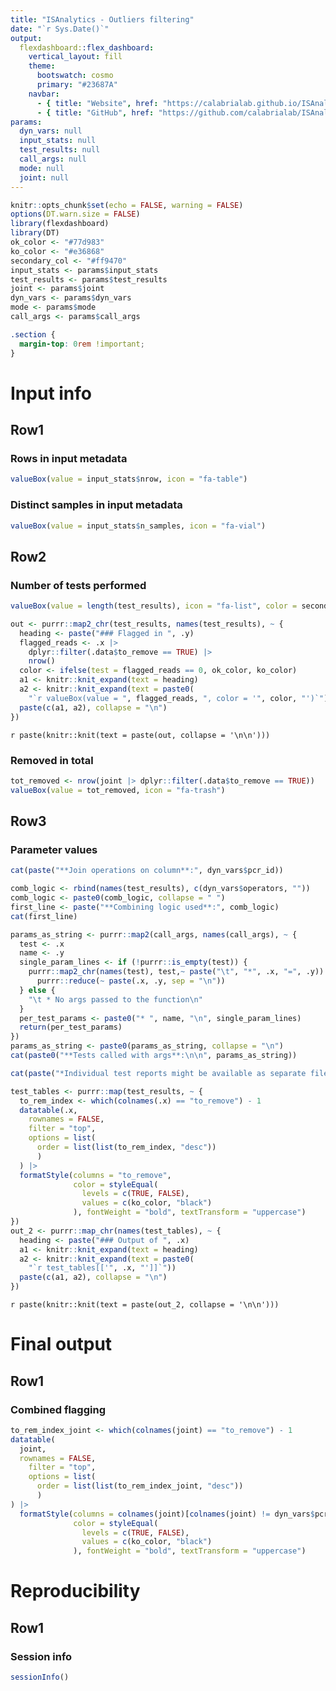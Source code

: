 ```yaml
---
title: "ISAnalytics - Outliers filtering"
date: "`r Sys.Date()`"
output: 
  flexdashboard::flex_dashboard:
    vertical_layout: fill
    theme:
      bootswatch: cosmo
      primary: "#23687A"
    navbar:
      - { title: "Website", href: "https://calabrialab.github.io/ISAnalytics/", align: right, icon: "fa-globe" }
      - { title: "GitHub", href: "https://github.com/calabrialab/ISAnalytics", align: right, icon: "fa-github" }
params:
  dyn_vars: null
  input_stats: null
  test_results: null
  call_args: null
  mode: null
  joint: null
---
```

```r
knitr::opts_chunk$set(echo = FALSE, warning = FALSE)
options(DT.warn.size = FALSE)
library(flexdashboard)
library(DT)
ok_color <- "#77d983"
ko_color <- "#e36868"
secondary_col <- "#ff9470"
input_stats <- params$input_stats
test_results <- params$test_results
joint <- params$joint
dyn_vars <- params$dyn_vars
mode <- params$mode
call_args <- params$call_args
```

```css
.section {
  margin-top: 0rem !important;
}
```

Input info {data-orientation=rows}
===============================================================================

Row1
-------------------------------------------------------------------------------
### Rows in input metadata
```r
valueBox(value = input_stats$nrow, icon = "fa-table")
```

### Distinct samples in input metadata
```r
valueBox(value = input_stats$n_samples, icon = "fa-vial")
```

Row2
-------------------------------------------------------------------------------
### Number of tests performed
```r
valueBox(value = length(test_results), icon = "fa-list", color = secondary_col)
```

```r
out <- purrr::map2_chr(test_results, names(test_results), ~ {
  heading <- paste("### Flagged in ", .y)
  flagged_reads <- .x |>
    dplyr::filter(.data$to_remove == TRUE) |>
    nrow()
  color <- ifelse(test = flagged_reads == 0, ok_color, ko_color)
  a1 <- knitr::knit_expand(text = heading)
  a2 <- knitr::knit_expand(text = paste0(
    "`r valueBox(value = ", flagged_reads, ", color = '", color, "')`"))
  paste(c(a1, a2), collapse = "\n")
})
```

`r paste(knitr::knit(text = paste(out, collapse = '\n\n')))`

### Removed in total
```r
tot_removed <- nrow(joint |> dplyr::filter(.data$to_remove == TRUE))
valueBox(value = tot_removed, icon = "fa-trash")
```


Row3 {.tabset .tabset-fade}
-------------------------------------------------------------------------------

### Parameter values
```r
cat(paste("**Join operations on column**:", dyn_vars$pcr_id))
```

```r
comb_logic <- rbind(names(test_results), c(dyn_vars$operators, ""))
comb_logic <- paste0(comb_logic, collapse = " ")
first_line <- paste("**Combining logic used**:", comb_logic)
cat(first_line)
```

```r
params_as_string <- purrr::map2(call_args, names(call_args), ~ {
  test <- .x
  name <- .y
  single_param_lines <- if (!purrr::is_empty(test)) {
    purrr::map2_chr(names(test), test,~ paste("\t", "*", .x, "=", .y)) |>
      purrr::reduce(~ paste(.x, .y, sep = "\n"))
  } else {
    "\t * No args passed to the function\n"
  }
  per_test_params <- paste0("* ", name, "\n", single_param_lines)
  return(per_test_params)
})
params_as_string <- paste0(params_as_string, collapse = "\n")
cat(paste0("**Tests called with args**:\n\n", params_as_string))
```

```r
cat(paste("*Individual test reports might be available as separate files*"))
```

```r
test_tables <- purrr::map(test_results, ~ {
  to_rem_index <- which(colnames(.x) == "to_remove") - 1
  datatable(.x,
    rownames = FALSE,
    filter = "top",
    options = list(
      order = list(list(to_rem_index, "desc"))
      )
  ) |>
  formatStyle(columns = "to_remove", 
              color = styleEqual(
                levels = c(TRUE, FALSE),
                values = c(ko_color, "black")
              ), fontWeight = "bold", textTransform = "uppercase")
})
out_2 <- purrr::map_chr(names(test_tables), ~ {
  heading <- paste("### Output of ", .x)
  a1 <- knitr::knit_expand(text = heading)
  a2 <- knitr::knit_expand(text = paste0(
    "`r test_tables[['", .x, "']]`"))
  paste(c(a1, a2), collapse = "\n")
})
```

`r paste(knitr::knit(text = paste(out_2, collapse = '\n\n')))`

Final output {data-orientation=rows}
===============================================================================

Row1
-------------------------------------------------------------------------------
### Combined flagging
```r
to_rem_index_joint <- which(colnames(joint) == "to_remove") - 1
datatable(
  joint,
  rownames = FALSE,
    filter = "top",
    options = list(
      order = list(list(to_rem_index_joint, "desc"))
      )
) |>
  formatStyle(columns = colnames(joint)[colnames(joint) != dyn_vars$pcr_id], 
              color = styleEqual(
                levels = c(TRUE, FALSE),
                values = c(ko_color, "black")
              ), fontWeight = "bold", textTransform = "uppercase")
```

Reproducibility {data-orientation=rows}
===============================================================================

Row1 {data-height=600}
-------------------------------------------------------------------------------

### Session info {style="width: 95% !important"}
```r
sessionInfo()
```

